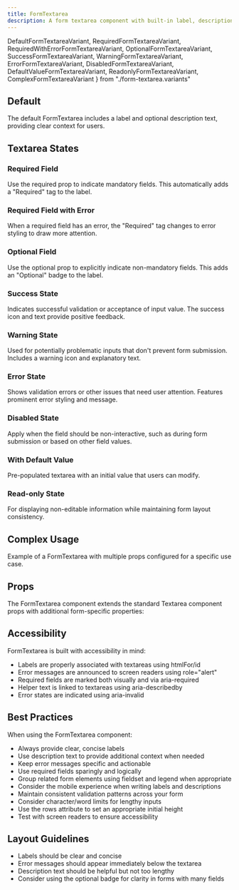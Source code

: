 ```yaml
---
title: FormTextarea
description: A form textarea component with built-in label, description, and error handling capabilities.
---
```

  DefaultFormTextareaVariant,
  RequiredFormTextareaVariant,
  RequiredWithErrorFormTextareaVariant,
  OptionalFormTextareaVariant,
  SuccessFormTextareaVariant,
  WarningFormTextareaVariant,
  ErrorFormTextareaVariant,
  DisabledFormTextareaVariant,
  DefaultValueFormTextareaVariant,
  ReadonlyFormTextareaVariant,
  ComplexFormTextareaVariant
} from "./form-textarea.variants"

## Default

The default FormTextarea includes a label and optional description text, providing clear context for users.

<DefaultFormTextareaVariant />

## Textarea States

### Required Field

Use the required prop to indicate mandatory fields. This automatically adds a "Required" tag to the label.

<RequiredFormTextareaVariant />

### Required Field with Error

When a required field has an error, the "Required" tag changes to error styling to draw more attention.

<RequiredWithErrorFormTextareaVariant />

### Optional Field

Use the optional prop to explicitly indicate non-mandatory fields. This adds an "Optional" badge to the label.

<OptionalFormTextareaVariant />

### Success State

Indicates successful validation or acceptance of input value. The success icon and text provide positive feedback.

<SuccessFormTextareaVariant />

### Warning State

Used for potentially problematic inputs that don't prevent form submission. Includes a warning icon and explanatory text.

<WarningFormTextareaVariant />

### Error State

Shows validation errors or other issues that need user attention. Features prominent error styling and message.

<ErrorFormTextareaVariant />

### Disabled State

Apply when the field should be non-interactive, such as during form submission or based on other field values.

<DisabledFormTextareaVariant />

### With Default Value

Pre-populated textarea with an initial value that users can modify.

<DefaultValueFormTextareaVariant />

### Read-only State

For displaying non-editable information while maintaining form layout consistency.

<ReadonlyFormTextareaVariant />

## Complex Usage

Example of a FormTextarea with multiple props configured for a specific use case.

<ComplexFormTextareaVariant />

## Props

The FormTextarea component extends the standard Textarea component props with additional form-specific properties:

<AutoTypeTable
    name="DocumentedFormTextareaProps"
    path="../../internal/ui/src/components/form/index.tsx"
/>

## Accessibility

FormTextarea is built with accessibility in mind:

- Labels are properly associated with textareas using htmlFor/id
- Error messages are announced to screen readers using role="alert"
- Required fields are marked both visually and via aria-required
- Helper text is linked to textareas using aria-describedby
- Error states are indicated using aria-invalid

## Best Practices

When using the FormTextarea component:

- Always provide clear, concise labels
- Use description text to provide additional context when needed
- Keep error messages specific and actionable
- Use required fields sparingly and logically
- Group related form elements using fieldset and legend when appropriate
- Consider the mobile experience when writing labels and descriptions
- Maintain consistent validation patterns across your form
- Consider character/word limits for lengthy inputs
- Use the rows attribute to set an appropriate initial height
- Test with screen readers to ensure accessibility

## Layout Guidelines

- Labels should be clear and concise
- Error messages should appear immediately below the textarea
- Description text should be helpful but not too lengthy
- Consider using the optional badge for clarity in forms with many fields
